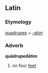 ==Latin==
===Etymology===
[[quadrupes]] + [[-atim]]
===Adverb===
'''quādrupedātim'''

#on four [[feet]]